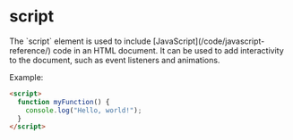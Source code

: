 
# script
<Separator />
The `script` element is used to include [JavaScript](/code/javascript-reference/) code in an HTML document. It can be used to add interactivity to the document, such as event listeners and animations.

Example:
```html
<script>
  function myFunction() {
    console.log("Hello, world!");
  }
</script>
```
